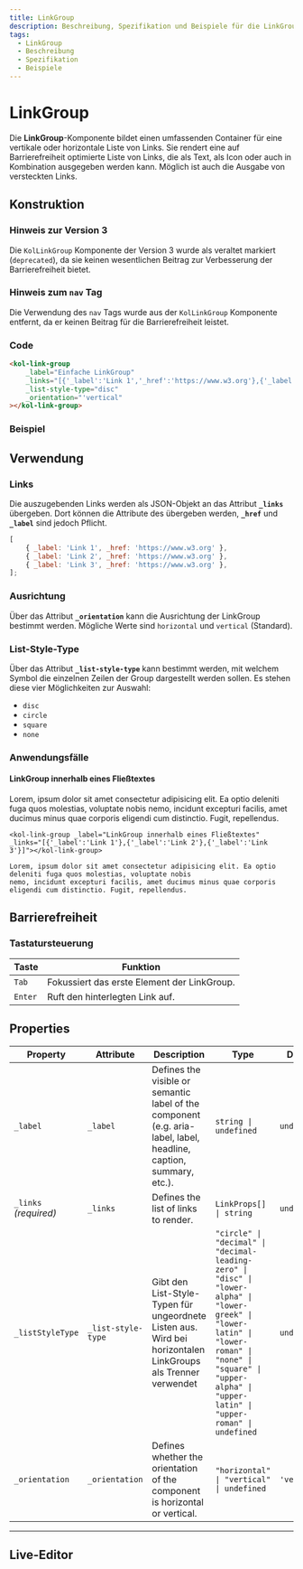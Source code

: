```yaml
---
title: LinkGroup
description: Beschreibung, Spezifikation und Beispiele für die LinkGroup-Komponente.
tags:
  - LinkGroup
  - Beschreibung
  - Spezifikation
  - Beispiele
---
```




# LinkGroup

Die **LinkGroup**-Komponente bildet einen umfassenden Container für eine vertikale oder horizontale Liste von Links. Sie rendert eine auf Barrierefreiheit optimierte Liste von Links, die als Text, als Icon oder auch in Kombination ausgegeben werden kann. Möglich ist auch die Ausgabe von versteckten Links.

## Konstruktion

### Hinweis zur Version 3

Die `KolLinkGroup` Komponente der Version 3 wurde als veraltet markiert (`deprecated`), da sie keinen wesentlichen Beitrag zur Verbesserung der Barrierefreiheit bietet.

### Hinweis zum `nav` Tag

Die Verwendung des `nav` Tags wurde aus der `KolLinkGroup` Komponente entfernt, da er keinen Beitrag für die Barrierefreiheit leistet.

### Code

```html
<kol-link-group
	_label="Einfache LinkGroup"
	_links="[{'_label':'Link 1','_href':'https://www.w3.org'},{'_label':'Link 2','_href':'https://www.w3.org'},{'_label':'Link 3','_href':'https://www.w3.org'}]"
	_list-style-type="disc"
	_orientation="'vertical"
></kol-link-group>
```

### Beispiel

<kol-link-group _label="Einfache LinkGroup" _links="[{'_label':'Link 1','_href':'https://www.w3.org'},{'_label':'Link 2','_href':'https://www.w3.org'},{'_label':'Link 3','_href':'https://www.w3.org'}]" _list-style-type="disc" _orientation="'vertical"></kol-link-group>

## Verwendung

### Links

Die auszugebenden Links werden als JSON-Objekt an das Attribut **`_links`** übergeben. Dort können die Attribute des <kol-link _href="" _label="Links"></kol-link> übergeben werden, **`_href`** und **`_label`** sind jedoch Pflicht.

```js
[
	{ _label: 'Link 1', _href: 'https://www.w3.org' },
	{ _label: 'Link 2', _href: 'https://www.w3.org' },
	{ _label: 'Link 3', _href: 'https://www.w3.org' },
];
```

### Ausrichtung

Über das Attribut **`_orientation`** kann die Ausrichtung der LinkGroup bestimmt werden. Mögliche Werte sind `horizontal` und `vertical` (Standard).

### List-Style-Type

Über das Attribut **`_list-style-type`** kann bestimmt werden, mit welchem Symbol die einzelnen Zeilen der Group dargestellt werden sollen. Es stehen diese vier Möglichkeiten zur Auswahl:

- `disc`
- `circle`
- `square`
- `none`

<!--### Best practices-->

### Anwendungsfälle

#### LinkGroup innerhalb eines Fließtextes

<p>
	Lorem, ipsum dolor sit amet consectetur adipisicing elit. Ea optio deleniti fuga quos molestias, voluptate nobis
	nemo, incidunt excepturi facilis, amet ducimus minus quae corporis eligendi cum distinctio. Fugit, repellendus.

	<kol-link-group _label="LinkGroup innerhalb eines Fließtextes" _links="[{'_label':'Link 1'},{'_label':'Link 2'},{'_label':'Link 3'}]"></kol-link-group>

	Lorem, ipsum dolor sit amet consectetur adipisicing elit. Ea optio deleniti fuga quos molestias, voluptate nobis
	nemo, incidunt excepturi facilis, amet ducimus minus quae corporis eligendi cum distinctio. Fugit, repellendus.

</p>

## Barrierefreiheit

### Tastatursteuerung

| Taste   | Funktion                                    |
| ------- | ------------------------------------------- |
| `Tab`   | Fokussiert das erste Element der LinkGroup. |
| `Enter` | Ruft den hinterlegten Link auf.             |

<!-- Auto Generated Below -->

## Properties

| Property              | Attribute          | Description                                                                                                        | Type                                                                                                                                                                                                                  | Default      |
| --------------------- | ------------------ | ------------------------------------------------------------------------------------------------------------------ | --------------------------------------------------------------------------------------------------------------------------------------------------------------------------------------------------------------------- | ------------ |
| `_label`              | `_label`           | Defines the visible or semantic label of the component (e.g. aria-label, label, headline, caption, summary, etc.). | `string \| undefined`                                                                                                                                                                                                 | `undefined`  |
| `_links` _(required)_ | `_links`           | Defines the list of links to render.                                                                               | `LinkProps[] \| string`                                                                                                                                                                                               | `undefined`  |
| `_listStyleType`      | `_list-style-type` | Gibt den List-Style-Typen für ungeordnete Listen aus. Wird bei horizontalen LinkGroups als Trenner verwendet       | `"circle" \| "decimal" \| "decimal-leading-zero" \| "disc" \| "lower-alpha" \| "lower-greek" \| "lower-latin" \| "lower-roman" \| "none" \| "square" \| "upper-alpha" \| "upper-latin" \| "upper-roman" \| undefined` | `undefined`  |
| `_orientation`        | `_orientation`     | Defines whether the orientation of the component is horizontal or vertical.                                        | `"horizontal" \| "vertical" \| undefined`                                                                                                                                                                             | `'vertical'` |

---

<ExampleLink component="link-group" />

## Live-Editor

<LiveEditorCompact component="link-group" />
